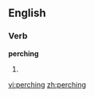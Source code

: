 ==English==
===Verb===
'''perching'''
# {{present participle of|[[perch]]}}

[[vi:perching]]
[[zh:perching]]